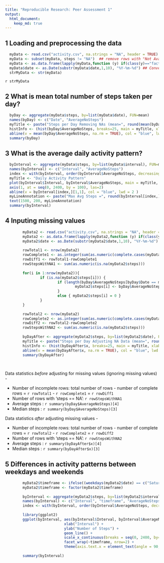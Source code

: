 ```yaml
---
title: "Reproducible Research: Peer Assessment 1"
output: 
  html_document:
    keep_md: true
---
```


## 1 Loading and preprocessing the data

```r
  myData <- read.csv("activity.csv", na.strings = "NA", header = TRUE)
  myData <- subset(myData, steps != "NA")  ## remove rows with "Not Available" data
  myData <- as.data.frame(lapply(myData,function (y) if(class(y)=="factor" ) as.character(y) else y),stringsAsFactors=F)
  myData$date <- as.Date(substr(myData$date,1,10), "%Y-%m-%d") ## Convert character Date to Date object
  strMyData <- str(myData)

```

`r strMyData`

## 2 What is mean total number of steps taken per day?

```r
  byDay <- aggregate(myData$steps, by=list(myData$date), FUN=mean)
  names(byDay) <- c("Date", "AverageNoSteps")
  myTitle <- paste("Steps per Day Removing NAs (mean=", round(mean(byDay$AverageNoSteps, na.rm = TRUE), digits = 2), ")" )
  histInfo <- (hist(byDay$AverageNoSteps, breaks=25, main = myTitle, xlab = "Steps", xlim=c(0,80), ylim=c(0, 14)))
  abline(v = mean(byDay$AverageNoSteps, na.rm = TRUE), col = "blue", lwd = 2)
  summary(byDay)
```

## 3 What is the average daily activity pattern?

```r

  byInterval <- aggregate(myData$steps, by=list(myData$interval), FUN=mean)
  names(byInterval) <- c("Interval", "AverageNoSteps")
  index <- with(byInterval, order(byInterval$AverageNoSteps, decreasing = TRUE))
  myTitle <- "Daily Activity Pattern"
  plot(byInterval$Interval, byInterval$AverageNoSteps, main = myTitle, type="l", pch="|", xlab = "Time Interval", ylab = "Steps", xaxt="n")
  axis(1, at = seq(0, 2400, by = 100), las=2)
  abline(v = byInterval[index,][1,1], col = "blue", lwd = 2 )
  myLineAnnotation <- paste("Max Avg Steps =", round(byInterval[index,][1,2], digits=0), " @ Interval =", byInterval[index,][1,1])
  text(1500, 200, myLineAnnotation)
  summary(byInterval)
```

## 4 Inputing missing values

```r
        myData2 <- read.csv("activity.csv", na.strings = "NA", header = TRUE)
        myData2 <- as.data.frame(lapply(myData2,function (y) if(class(y)=="factor" ) as.character(y) else y),stringsAsFactors=F)
        myData2$date <- as.Date(substr(myData2$date,1,10), "%Y-%m-%d")
        
        rowTotal1 <- nrow(myData2)
        rowComplete1 <- as.integer(sum(as.numeric(complete.cases(myData2))))
        rowDiff1 <- rowTotal1-rowComplete1
        rowStepsWithNA1 <- sum(as.numeric(is.na(myData2$steps)))
        
        for(i in 1:nrow(myData2)){
                if (is.na(myData2$steps[i])) {
                        if (length(byDay$AverageNoSteps[byDay$Date == myData2$date[i]]) != 0) {
                                myData2$steps[i] <- byDay$AverageNoSteps[byDay$Date == myData2$date[i]]
                        }
                        else { myData2$steps[i] = 0 }                        
                }
        }
        
        rowTotal2 <- nrow(myData2)
        rowComplete2 <- as.integer(sum(as.numeric(complete.cases(myData2))))
        rowDiff2 <- rowTotal2-rowComplete2
        rowStepsWithNA2 <- sum(as.numeric(is.na(myData2$steps)))
        
        byDayAfter <- aggregate(myData2$steps, by=list(myData2$date), FUN=mean)
        myTitle <- paste("Steps per Day Adjusting NA Data (mean=", round(mean(byDayAfter$x, na.rm = TRUE), digits = 2), ")" )
        histInfo <- (hist(byDayAfter$x, breaks=25, main = myTitle, xlab = "Steps", xlim=c(0,80), ylim=c(0, 14)))
        abline(v = mean(byDayAfter$x, na.rm = TRUE), col = "blue", lwd = 2)
        summary(byDayAfter)   
          
  
```

  Data statistics *before* adjusting for missing values (ignoring missing values) - 

  - Number of incomplete rows:  total number of rows - number of complete rows = `r rowTotal1` - `r rowComplete1` = `r rowDiff1`  
  - Number of rows with 'steps == NA':  `r rowStepsWithNA1`
  - Average steps :  `r summary(byDay$AverageNoSteps)[4]` 
  - Median steps :  `r summary(byDay$AverageNoSteps)[3]` 

  Data statistics *after* adjusting missing values - 
  
  - Number of incomplete rows:  total number of rows - number of complete rows = `r rowTotal2` - `r rowComplete2` = `r rowDiff2`  
  - Number of rows with 'steps == NA':  `r rowStepsWithNA2`
  - Average steps :  `r summary(byDayAfter$x)[4]`  
  - Median steps :  `r summary(byDayAfter$x)[3]`  

## 5 Differences in activity patterns between weekdays and weekends

```r

        myData2$timeframe <- ifelse((weekdays(myData2$date) == c("Saturday")) | (weekdays(myData2$date) == c("Sunday")),"weekend", "weekday")
        myData2$timeframe <- factor(myData2$timeframe)
        
        byInterval <- aggregate(myData2$steps, by=list(myData2$interval, myData2$timeframe), FUN=mean)
        names(byInterval) <- c("Interval", "timeframe", "AverageNoSteps")
        index <- with(byInterval, order(byInterval$AverageNoSteps, decreasing = TRUE))
        
        library(ggplot2)
        ggplot(byInterval, aes(byInterval$Interval, byInterval$AverageNoSteps)) +
                           xlab("Interval") +
                           ylab("Number of Steps") +
                           geom_line() +
                           scale_x_continuous(breaks = seq(0, 2400, by=100)) +
                           facet_wrap(~timeframe, nrow=2) + 
                           theme(axis.text.x = element_text(angle = 90, hjust = 1))
        
        summary(byInterval)

```
